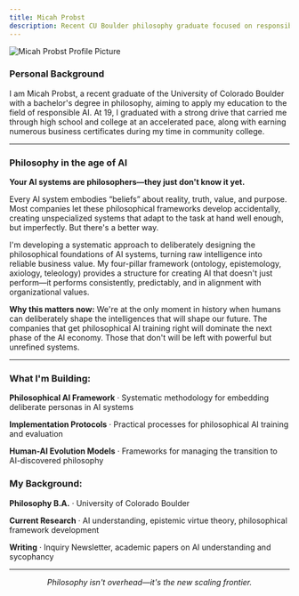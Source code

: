 ```yaml
---
title: Micah Probst
description: Recent CU Boulder philosophy graduate focused on responsible AI development and ethical technology
---
```


<Image
  src="/linkedin-profile-picture.jpg"
  width={300}
  height={300}
  alt="Micah Probst Profile Picture"
  className="float-right hidden ml-4 mb-4 sm:block"
/>

### Personal Background

I am Micah Probst, a recent graduate of the University of Colorado Boulder with a bachelor's degree in philosophy, aiming to apply my education to the field of responsible AI. At 19, I graduated with a strong drive that carried me through high school and college at an accelerated pace, along with earning numerous business certificates during my time in community college.

---

### Philosophy in the age of AI

**Your AI systems are philosophers—they just don't know it yet.**

Every AI system embodies “beliefs” about reality, truth, value, and purpose. Most companies let these philosophical frameworks develop accidentally, creating unspecialized systems that adapt to the task at hand well enough, but imperfectly. But there's a better way.

I'm developing a systematic approach to deliberately designing the philosophical foundations of AI systems, turning raw intelligence into reliable business value. My four-pillar framework (ontology, epistemology, axiology, teleology) provides a structure for creating AI that doesn't just perform—it performs consistently, predictably, and in alignment with organizational values.

**Why this matters now:** We're at the only moment in history when humans can deliberately shape the intelligences that will shape our future. The companies that get philosophical AI training right will dominate the next phase of the AI economy. Those that don't will be left with powerful but unrefined systems.

---

### What I'm Building:

**Philosophical AI Framework** · Systematic methodology for embedding deliberate personas in AI systems

**Implementation Protocols** · Practical processes for philosophical AI training and evaluation

**Human-AI Evolution Models** · Frameworks for managing the transition to AI-discovered philosophy

### My Background:

**Philosophy B.A.** · University of Colorado Boulder

**Current Research** · AI understanding, epistemic virtue theory, philosophical framework development

**Writing** · Inquiry Newsletter, academic papers on AI understanding and sycophancy

---
<div align="center">

*Philosophy isn't overhead—it's the new scaling frontier.*

</div>
